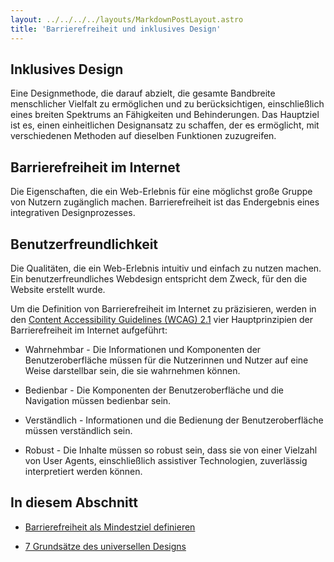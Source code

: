 ```yaml
---
layout: ../../../../layouts/MarkdownPostLayout.astro
title: 'Barrierefreiheit und inklusives Design'
---
```


## Inklusives Design

Eine Designmethode, die darauf abzielt, die gesamte Bandbreite menschlicher Vielfalt
zu ermöglichen und zu berücksichtigen, einschließlich eines breiten Spektrums an
Fähigkeiten und Behinderungen. Das Hauptziel ist es, einen einheitlichen Designansatz
zu schaffen, der es ermöglicht, mit verschiedenen Methoden auf dieselben Funktionen
zuzugreifen.

## Barrierefreiheit im Internet

Die Eigenschaften, die ein Web-Erlebnis für eine möglichst große Gruppe von
Nutzern zugänglich machen. Barrierefreiheit ist das Endergebnis eines
integrativen Designprozesses.

## Benutzerfreundlichkeit

Die Qualitäten, die ein Web-Erlebnis intuitiv und einfach zu nutzen machen. Ein
benutzerfreundliches Webdesign entspricht dem Zweck, für den die Website erstellt
wurde.

Um die Definition von Barrierefreiheit im Internet zu präzisieren, werden in
den <a href="https://www.w3.org/TR/WCAG21/" target="_blank">Content
Accessibility Guidelines (WCAG) 2.1</a> vier Hauptprinzipien der
Barrierefreiheit im Internet aufgeführt:

- Wahrnehmbar - Die Informationen und Komponenten der Benutzeroberfläche müssen
  für die Nutzerinnen und Nutzer auf eine Weise darstellbar sein, die sie
  wahrnehmen können.

- Bedienbar - Die Komponenten der Benutzeroberfläche und die Navigation müssen
  bedienbar sein.

- Verständlich - Informationen und die Bedienung der Benutzeroberfläche müssen
  verständlich sein.

- Robust - Die Inhalte müssen so robust sein, dass sie von einer Vielzahl von
  User Agents, einschließlich assistiver Technologien, zuverlässig interpretiert
  werden können.

## In diesem Abschnitt

- [Barrierefreiheit als Mindestziel definieren](/tutorials/ux-design/barrierefreiheit-inklusives-design/mindestziel)

- [7 Grundsätze des universellen Designs](/tutorials/ux-design/barrierefreiheit-inklusives-design/grundsaetze-universellen-designs)
